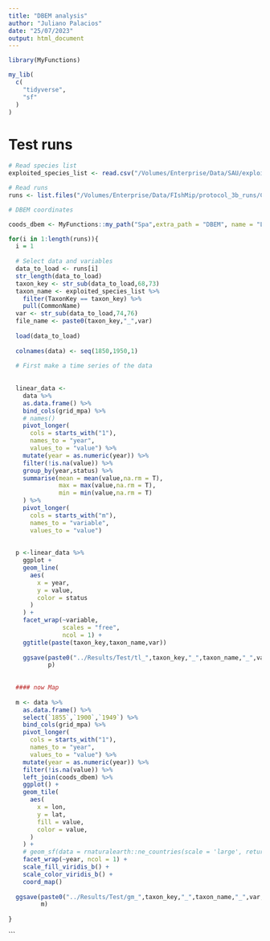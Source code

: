 ```yaml
---
title: "DBEM analysis"
author: "Juliano Palacios"
date: "25/07/2023"
output: html_document
---
```



```r
library(MyFunctions)

my_lib(
  c(
    "tidyverse",
    "sf"
  )
)

```

# Test runs


```r

# Read species list
exploited_species_list <- read.csv("/Volumes/Enterprise/Data/SAU/exploited_species_list.csv")

# Read runs
runs <- list.files("/Volumes/Enterprise/Data/FIshMip/protocol_3b_runs/C6GFDL85PIF1MPA0",full.names = T)

# DBEM coordinates

coods_dbem <- MyFunctions::my_path("Spa",extra_path = "DBEM", name = "Lon_Lat_DBEM.txt",system = "juliano", read = T)

for(i in 1:length(runs)){
  i = 1
  
  # Select data and variables 
  data_to_load <- runs[i]
  str_length(data_to_load)
  taxon_key <- str_sub(data_to_load,68,73)
  taxon_name <- exploited_species_list %>% 
    filter(TaxonKey == taxon_key) %>% 
    pull(CommonName)
  var <- str_sub(data_to_load,74,76)
  file_name <- paste0(taxon_key,"_",var)
  
  load(data_to_load)
  
  colnames(data) <- seq(1850,1950,1)
  
  # First make a time series of the data
  
  
  linear_data <-
    data %>% 
    as.data.frame() %>%
    bind_cols(grid_mpa) %>% 
    # names()
    pivot_longer(
      cols = starts_with("1"),
      names_to = "year",
      values_to = "value") %>% 
    mutate(year = as.numeric(year)) %>% 
    filter(!is.na(value)) %>% 
    group_by(year,status) %>% 
    summarise(mean = mean(value,na.rm = T),
              max = max(value,na.rm = T),
              min = min(value,na.rm = T)
    ) %>% 
    pivot_longer(
      cols = starts_with("m"),
      names_to = "variable",
      values_to = "value")
  
  
  p <-linear_data %>% 
    ggplot + 
    geom_line(
      aes(
        x = year,
        y = value,
        color = status
      )
    ) +
    facet_wrap(~variable,
               scales = "free",
               ncol = 1) +
    ggtitle(paste(taxon_key,taxon_name,var))
  
    ggsave(paste0("../Results/Test/tl_",taxon_key,"_",taxon_name,"_",var,".png"),
           p)
  
  
  #### now Map
    
  m <- data %>% 
    as.data.frame() %>%
    select(`1855`,`1900`,`1949`) %>% 
    bind_cols(grid_mpa) %>% 
    pivot_longer(
      cols = starts_with("1"),
      names_to = "year",
      values_to = "value") %>% 
    mutate(year = as.numeric(year)) %>% 
    filter(!is.na(value)) %>% 
    left_join(coods_dbem) %>% 
    ggplot() +
    geom_tile(
      aes(
        x = lon,
        y = lat,
        fill = value,
        color = value,
      )
    ) +
    # geom_sf(data = rnaturalearth::ne_countries(scale = 'large', returnclass = c("sf")),aes()) +
    facet_wrap(~year, ncol = 1) +
    scale_fill_viridis_b() +
    scale_color_viridis_b() +
    coord_map()
    
  ggsave(paste0("../Results/Test/gm_",taxon_key,"_",taxon_name,"_",var,".png"),
         m)
  
}

```


```